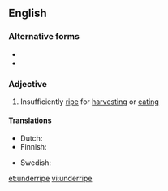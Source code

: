 {{also|under-ripe}}
==English==

===Alternative forms===
* {{l|en|underipe}}
* {{l|en|under-ripe}}

===Adjective===
{{en-adj}}

# Insufficiently [[ripe]] for [[harvest]]ing or [[eat]]ing

====Translations====
{{trans-top|not yet ripe}}
* Dutch: {{t+|nl|onrijp}}
* Finnish: {{t+|fi|raaka}}
{{trans-mid}}
* Swedish: {{t+|sv|omogen}}
{{trans-bottom}}

[[et:underripe]]
[[vi:underripe]]
